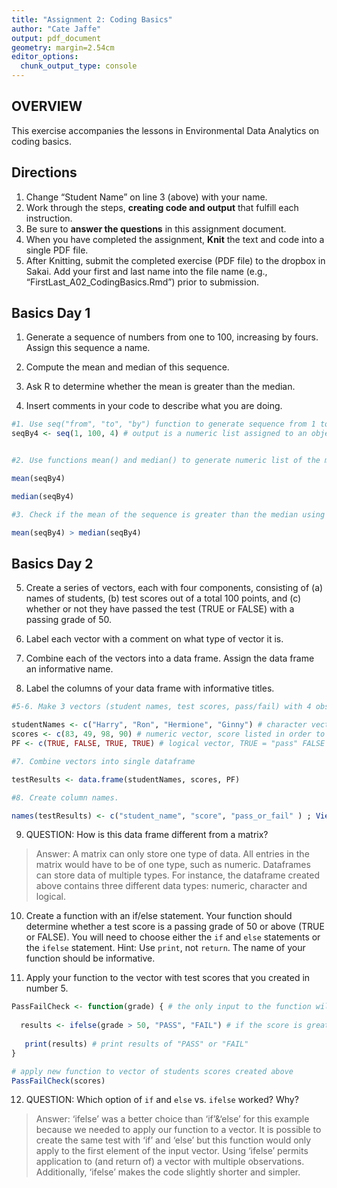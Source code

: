 ```yaml
---
title: "Assignment 2: Coding Basics"
author: "Cate Jaffe"
output: pdf_document
geometry: margin=2.54cm
editor_options: 
  chunk_output_type: console
---
```


## OVERVIEW

This exercise accompanies the lessons in Environmental Data Analytics on coding basics. 

## Directions
1. Change "Student Name" on line 3 (above) with your name.
2. Work through the steps, **creating code and output** that fulfill each instruction.
3. Be sure to **answer the questions** in this assignment document.
4. When you have completed the assignment, **Knit** the text and code into a single PDF file.
5. After Knitting, submit the completed exercise (PDF file) to the dropbox in Sakai. Add your first and last name into the file name (e.g., "FirstLast_A02_CodingBasics.Rmd") prior to submission.



## Basics Day 1

1. Generate a sequence of numbers from one to 100, increasing by fours. Assign this sequence a name.

2. Compute the mean and median of this sequence. 

3. Ask R to determine whether the mean is greater than the median. 

4. Insert comments in your code to describe what you are doing.

```r
#1. Use seq("from", "to", "by") function to generate sequence from 1 to 100, by 4.
seqBy4 <- seq(1, 100, 4) # output is a numeric list assigned to an object.


#2. Use functions mean() and median() to generate numeric list of the mean and median of each number in the sequence created above

mean(seqBy4)

median(seqBy4)

#3. Check if the mean of the sequence is greater than the median using logical statement

mean(seqBy4) > median(seqBy4)

```

## Basics Day 2

5. Create a series of vectors, each with four components, consisting of (a) names of students, (b) test scores out of a total 100 points, and (c) whether or not they have passed the test (TRUE or FALSE) with a passing grade of 50.

6. Label each vector with a comment on what type of vector it is.

7. Combine each of the vectors into a data frame. Assign the data frame an informative name.

8. Label the columns of your data frame with informative titles.

```r

#5-6. Make 3 vectors (student names, test scores, pass/fail) with 4 observations each. 

studentNames <- c("Harry", "Ron", "Hermione", "Ginny") # character vector 
scores <- c(83, 49, 98, 90) # numeric vector, score listed in order to match names
PF <- c(TRUE, FALSE, TRUE, TRUE) # logical vector, TRUE = "pass" FALSE = "fail", passing grade is 50

#7. Combine vectors into single dataframe

testResults <- data.frame(studentNames, scores, PF)

#8. Create column names.

names(testResults) <- c("student_name", "score", "pass_or_fail" ) ; View(testResults)


```

9. QUESTION: How is this data frame different from a matrix?

> Answer: A matrix can only store one type of data. All entries in the matrix would have to be of one type, such as numeric. Dataframes can store data of multiple types. For instance, the dataframe created above contains three different data types: numeric, character and logical. 

10. Create a function with an if/else statement. Your function should determine whether a test score is a passing grade of 50 or above (TRUE or FALSE). You will need to choose either the `if` and `else` statements or the `ifelse` statement. Hint: Use `print`, not `return`. The name of your function should be informative.

11. Apply your function to the vector with test scores that you created in number 5. 

```r

PassFailCheck <- function(grade) { # the only input to the function will be the test score
  
  results <- ifelse(grade > 50, "PASS", "FAIL") # if the score is greater than 50, the student passes, otherwise the student fails.
 
   print(results) # print results of "PASS" or "FAIL"
}

# apply new function to vector of students scores created above
PassFailCheck(scores)


```

12. QUESTION: Which option of `if` and `else` vs. `ifelse` worked? Why?

> Answer: 'ifelse' was a better choice than 'if'&'else' for this example because we needed to apply our function to a vector. It is possible to create the same test with 'if' and 'else' but this function would only apply to the first element of the input vector. Using 'ifelse' permits application to (and return of) a vector with multiple observations. Additionally, 'ifelse' makes the code slightly shorter and simpler. 





